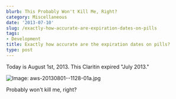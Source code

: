 ```yaml
---
blurb: This Probably Won't Kill Me, Right?
category: Miscellaneous
date: '2013-07-10'
slug: /exactly-how-accurate-are-expiration-dates-on-pills
tags:
- Development
title: Exactly how accurate are the expiration dates on pills?
type: post
---
```



Today is August 1st, 2013. This Claritin expired "July 2013." 

![Image: aws-20130801--1128-01a.jpg](/aws-20130801--1128-01a.jpg)

Probably won't kill me, right?